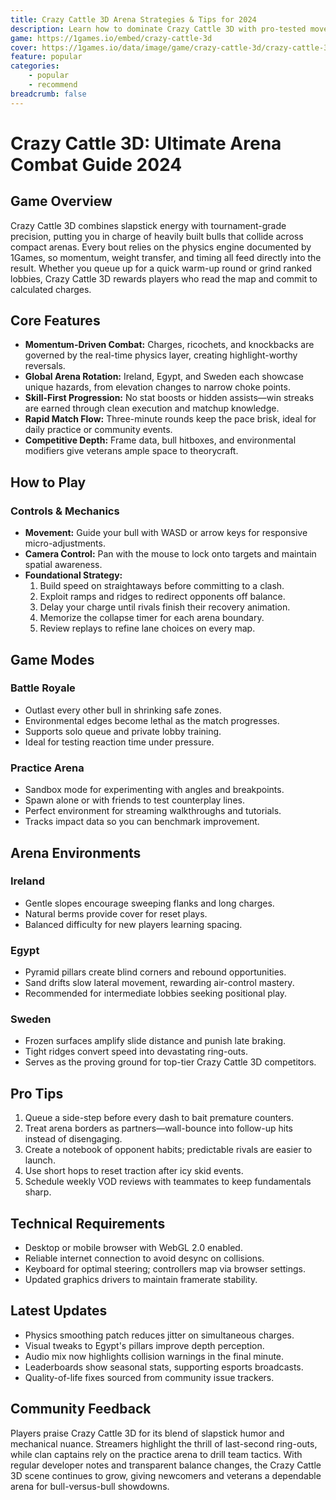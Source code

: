 ```yaml
---
title: Crazy Cattle 3D Arena Strategies & Tips for 2024
description: Learn how to dominate Crazy Cattle 3D with pro-tested movement drills, arena breakdowns, and reliable tactics for every bovine showdown.
game: https://1games.io/embed/crazy-cattle-3d
cover: https://1games.io/data/image/game/crazy-cattle-3d/crazy-cattle-3d.png
feature: popular
categories:
    - popular
    - recommend
breadcrumb: false 
---
```


# Crazy Cattle 3D: Ultimate Arena Combat Guide 2024

## Game Overview

Crazy Cattle 3D combines slapstick energy with tournament-grade precision, putting you in charge of heavily built bulls that collide across compact arenas. Every bout relies on the physics engine documented by 1Games, so momentum, weight transfer, and timing all feed directly into the result. Whether you queue up for a quick warm-up round or grind ranked lobbies, Crazy Cattle 3D rewards players who read the map and commit to calculated charges.

## Core Features

- **Momentum-Driven Combat:** Charges, ricochets, and knockbacks are governed by the real-time physics layer, creating highlight-worthy reversals.
- **Global Arena Rotation:** Ireland, Egypt, and Sweden each showcase unique hazards, from elevation changes to narrow choke points.
- **Skill-First Progression:** No stat boosts or hidden assists—win streaks are earned through clean execution and matchup knowledge.
- **Rapid Match Flow:** Three-minute rounds keep the pace brisk, ideal for daily practice or community events.
- **Competitive Depth:** Frame data, bull hitboxes, and environmental modifiers give veterans ample space to theorycraft.

## How to Play

### Controls & Mechanics
- **Movement:** Guide your bull with WASD or arrow keys for responsive micro-adjustments.
- **Camera Control:** Pan with the mouse to lock onto targets and maintain spatial awareness.
- **Foundational Strategy:**
  1. Build speed on straightaways before committing to a clash.
  2. Exploit ramps and ridges to redirect opponents off balance.
  3. Delay your charge until rivals finish their recovery animation.
  4. Memorize the collapse timer for each arena boundary.
  5. Review replays to refine lane choices on every map.

## Game Modes

### Battle Royale
- Outlast every other bull in shrinking safe zones.
- Environmental edges become lethal as the match progresses.
- Supports solo queue and private lobby training.
- Ideal for testing reaction time under pressure.

### Practice Arena
- Sandbox mode for experimenting with angles and breakpoints.
- Spawn alone or with friends to test counterplay lines.
- Perfect environment for streaming walkthroughs and tutorials.
- Tracks impact data so you can benchmark improvement.

## Arena Environments

### Ireland
- Gentle slopes encourage sweeping flanks and long charges.
- Natural berms provide cover for reset plays.
- Balanced difficulty for new players learning spacing.

### Egypt
- Pyramid pillars create blind corners and rebound opportunities.
- Sand drifts slow lateral movement, rewarding air-control mastery.
- Recommended for intermediate lobbies seeking positional play.

### Sweden
- Frozen surfaces amplify slide distance and punish late braking.
- Tight ridges convert speed into devastating ring-outs.
- Serves as the proving ground for top-tier Crazy Cattle 3D competitors.

## Pro Tips

1. Queue a side-step before every dash to bait premature counters.
2. Treat arena borders as partners—wall-bounce into follow-up hits instead of disengaging.
3. Create a notebook of opponent habits; predictable rivals are easier to launch.
4. Use short hops to reset traction after icy skid events.
5. Schedule weekly VOD reviews with teammates to keep fundamentals sharp.

## Technical Requirements

- Desktop or mobile browser with WebGL 2.0 enabled.
- Reliable internet connection to avoid desync on collisions.
- Keyboard for optimal steering; controllers map via browser settings.
- Updated graphics drivers to maintain framerate stability.

## Latest Updates

- Physics smoothing patch reduces jitter on simultaneous charges.
- Visual tweaks to Egypt's pillars improve depth perception.
- Audio mix now highlights collision warnings in the final minute.
- Leaderboards show seasonal stats, supporting esports broadcasts.
- Quality-of-life fixes sourced from community issue trackers.

## Community Feedback

Players praise Crazy Cattle 3D for its blend of slapstick humor and mechanical nuance. Streamers highlight the thrill of last-second ring-outs, while clan captains rely on the practice arena to drill team tactics. With regular developer notes and transparent balance changes, the Crazy Cattle 3D scene continues to grow, giving newcomers and veterans a dependable arena for bull-versus-bull showdowns.
